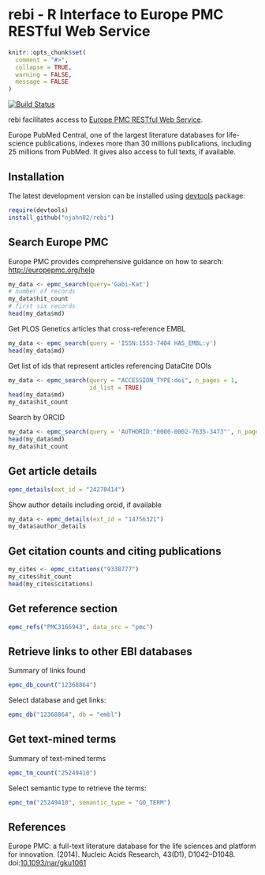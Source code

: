 # rebi - R Interface to Europe PMC RESTful Web Service

```r
knitr::opts_chunk$set(
  comment = "#>",
  collapse = TRUE,
  warning = FALSE,
  message = FALSE
)
```

[![Build Status](https://travis-ci.org/njahn82/rebi.svg?branch=master)](https://travis-ci.org/njahn82/rebi)

rebi facilitates access to [Europe PMC RESTful Web Service](http://europepmc.org/RestfulWebService). 

Europe PubMed Central, one of the largest literature databases for life-science 
publications,  indexes more than 30 millions publications, including 25
millions from PubMed. It gives also access to full texts, if available.

## Installation

The latest development version can be installed using [devtools](https://github.com/hadley/devtools) package:

```r
require(devtools)
install_github("njahn82/rebi")
```

## Search Europe PMC

Europe PMC provides comprehensive guidance on how to search:
<http://europepmc.org/help>

```r
my_data <- epmc_search(query='Gabi-Kat')
# number of records
my_data$hit_count
# first six records
head(my_data$md)
```

Get PLOS Genetics articles that cross-reference EMBL

```r
my_data <- epmc_search(query = 'ISSN:1553-7404 HAS_EMBL:y')
head(my_data$md)
```

Get list of ids that represent articles referencing DataCite DOIs

```r
my_data <- epmc_search(query = "ACCESSION_TYPE:doi", n_pages = 1, 
                       id_list = TRUE)
head(my_data$md)
my_data$hit_count
```

Search by ORCID

```r
my_data <- epmc_search(query = 'AUTHORID:"0000-0002-7635-3473"', n_pages = 1) 
head(my_data$md)
my_data$hit_count
```

## Get article details

```r
epmc_details(ext_id = "24270414")
```

Show author details including orcid, if available

```r
my_data <- epmc_details(ext_id = "14756321")
my_data$author_details
```

## Get citation counts and citing publications

```r
my_cites <- epmc_citations("9338777")
my_cites$hit_count
head(my_cites$citations)
```

## Get reference section

```r
epmc_refs("PMC3166943", data_src = "pmc")
```

## Retrieve links to other EBI databases

Summary of links found

```r
epmc_db_count("12368864")
```

Select database and get links:

```r
epmc_db("12368864", db = "embl")
```


## Get text-mined terms

Summary of text-mined terms

```r
epmc_tm_count("25249410")
```

Select semantic type to retrieve the terms:

```r
epmc_tm("25249410", semantic_type = "GO_TERM")
```


## References

Europe PMC: a full-text literature database for the life sciences and platform 
for innovation. (2014). Nucleic Acids Research, 43(D1), D1042–D1048. doi:[10.1093/nar/gku1061](http://doi.org/10.1093/nar/gku1061)
